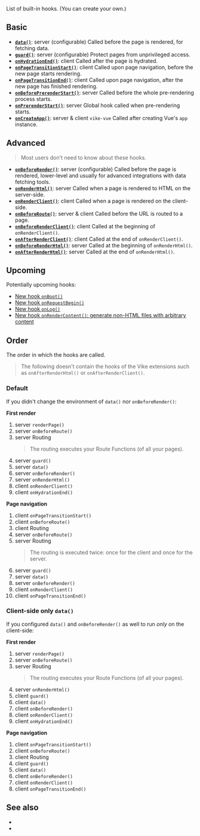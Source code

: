 
List of built-in hooks. (You can <Link href="/meta">create your own</Link>.)


## Basic

- [**`data()`**](/data): <TextEnv>server (configurable)</TextEnv> Called before the page is rendered, for fetching data.
- [**`guard()`**](/guard): <TextEnv>server (configurable)</TextEnv> Protect pages from unprivileged access.
- [**`onHydrationEnd()`**](/onHydrationEnd): <TextEnv>client</TextEnv> Called after the page is <Link href="/hydration">hydrated</Link>.
- [**`onPageTransitionStart()`**](/onPageTransitionStart): <TextEnv>client</TextEnv> Called upon page navigation, before the new page starts rendering.
- [**`onPageTransitionEnd()`**](/onPageTransitionEnd): <TextEnv>client</TextEnv> Called upon page navigation, after the new page has finished rendering.
- [**`onBeforePrerenderStart()`**](/onBeforePrerenderStart): <TextEnv>server</TextEnv> Called before the whole pre-rendering process starts.
- [**`onPrerenderStart()`**](/onPrerenderStart): <TextEnv>server</TextEnv> Global hook called when pre-rendering starts.
- [**`onCreateApp()`**](/onCreateApp): <TextEnv>server & client</TextEnv> `vike-vue` Called after creating Vue's `app` instance.


## Advanced

> Most users don't need to know about these hooks.

- [**`onBeforeRender()`**](/onBeforeRender): <TextEnv>server (configurable)</TextEnv> Called before the page is rendered, lower-level and usually for advanced integrations with data fetching tools.
- [**`onRenderHtml()`**](/onRenderHtml): <TextEnv>server</TextEnv> Called when a page is rendered to HTML on the server-side.
- [**`onRenderClient()`**](/onRenderClient): <TextEnv>client</TextEnv> Called when a page is rendered on the client-side.
- [**`onBeforeRoute()`**](/onBeforeRoute): <TextEnv>server & client</TextEnv> Called before the URL is routed to a page.
- [**`onBeforeRenderClient()`**](/onBeforeRenderClient): <TextEnv>client</TextEnv> Called at the beginning of <Link href="/onRenderClient">`onRenderClient()`</Link>.
- [**`onAfterRenderClient()`**](/onAfterRenderClient): <TextEnv>client</TextEnv> Called at the end of <Link href="/onRenderClient">`onRenderClient()`</Link>.
- [**`onBeforeRenderHtml()`**](/onBeforeRenderHtml): <TextEnv>server</TextEnv> Called at the beginning of <Link href="/onRenderHtml">`onRenderHtml()`</Link>.
- [**`onAfterRenderHtml()`**](/onAfterRenderHtml): <TextEnv>server</TextEnv> Called at the end of <Link href="/onRenderHtml">`onRenderHtml()`</Link>.



## Upcoming

Potentially upcoming hooks:
- [New hook `onBoot()`](https://github.com/vikejs/vike/issues/962)
- [New hook `onRequestBegin()`](https://github.com/vikejs/vike/issues/1613)
- [New hook `onLog()`](https://github.com/vikejs/vike/issues/1438)
- [New hook `onRenderContent()`: generate non-HTML files with arbitrary content](https://github.com/vikejs/vike/issues/1525)


## Order

The order in which the hooks are called.

> The following doesn't contain the hooks of the Vike extensions <UiFrameworkExtension name /> such as <Link href="/onAfterRenderHtml">`onAfterRenderHtml()`</Link> or <Link href="/onAfterRenderClient">`onAfterRenderClient()`</Link>.

### Default

If you didn't change the environment of `data()` nor `onBeforeRender()`:

**First render**

1. <TextEnv2>server</TextEnv2> <Link href="/renderPage">`renderPage()`</Link>
1. <TextEnv2>server</TextEnv2> <Link href="/onBeforeRoute">`onBeforeRoute()`</Link>
1. <TextEnv2>server</TextEnv2> <Link href="/routing">Routing</Link>
   > The routing executes your <Link href="/route-function">Route Functions</Link> (of all your pages).
1. <TextEnv2>server</TextEnv2> <Link href="/guard">`guard()`</Link>
1. <TextEnv2>server</TextEnv2> <Link href="/data">`data()`</Link>
1. <TextEnv2>server</TextEnv2> <Link href="/onBeforeRender">`onBeforeRender()`</Link>
1. <TextEnv2>server</TextEnv2> <Link href="/onRenderHtml">`onRenderHtml()`</Link>
1. <TextEnv2>client</TextEnv2> <Link href="/onRenderClient">`onRenderClient()`</Link>
1. <TextEnv2>client</TextEnv2> <Link href="/onHydrationEnd">`onHydrationEnd()`</Link>

**Page navigation**

1. <TextEnv2>client</TextEnv2> <Link href="/onPageTransitionStart">`onPageTransitionStart()`</Link>
1. <TextEnv2>client</TextEnv2> <Link href="/onBeforeRoute">`onBeforeRoute()`</Link>
1. <TextEnv2>client</TextEnv2> <Link href="/routing">Routing</Link>
1. <TextEnv2>server</TextEnv2> <Link href="/onBeforeRoute">`onBeforeRoute()`</Link>
1. <TextEnv2>server</TextEnv2> <Link href="/routing">Routing</Link>
   > The routing is executed twice: once for the client and once for the server.
1. <TextEnv2>server</TextEnv2> <Link href="/guard">`guard()`</Link>
1. <TextEnv2>server</TextEnv2> <Link href="/data">`data()`</Link>
1. <TextEnv2>server</TextEnv2> <Link href="/onBeforeRender">`onBeforeRender()`</Link>
1. <TextEnv2>client</TextEnv2> <Link href="/onRenderClient">`onRenderClient()`</Link>
1. <TextEnv2>client</TextEnv2> <Link href="/onPageTransitionEnd">`onPageTransitionEnd()`</Link>

### Client-side only `data()`

If you <Link href="/data#environment">configured `data()`</Link> and <Link href="/onBeforeRender#environment">`onBeforeRender()` as well</Link> to run *only* on the client-side:

**First render**

1. <TextEnv2>server</TextEnv2> <Link href="/renderPage">`renderPage()`</Link>
1. <TextEnv2>server</TextEnv2> <Link href="/onBeforeRoute">`onBeforeRoute()`</Link>
1. <TextEnv2>server</TextEnv2> <Link href="/routing">Routing</Link>
   > The routing executes your <Link href="/route-function">Route Functions</Link> (of all your pages).
1. <TextEnv2>server</TextEnv2> <Link href="/onRenderHtml">`onRenderHtml()`</Link>
1. <TextEnv2>client</TextEnv2> <Link href="/guard">`guard()`</Link>
1. <TextEnv2>client</TextEnv2> <Link href="/data">`data()`</Link>
1. <TextEnv2>client</TextEnv2> <Link href="/onBeforeRender">`onBeforeRender()`</Link>
1. <TextEnv2>client</TextEnv2> <Link href="/onRenderClient">`onRenderClient()`</Link>
1. <TextEnv2>client</TextEnv2> <Link href="/onHydrationEnd">`onHydrationEnd()`</Link>

**Page navigation**

1. <TextEnv2>client</TextEnv2> <Link href="/onPageTransitionStart">`onPageTransitionStart()`</Link>
1. <TextEnv2>client</TextEnv2> <Link href="/onBeforeRoute">`onBeforeRoute()`</Link>
1. <TextEnv2>client</TextEnv2> <Link href="/routing">Routing</Link>
1. <TextEnv2>client</TextEnv2> <Link href="/guard">`guard()`</Link>
1. <TextEnv2>client</TextEnv2> <Link href="/data">`data()`</Link>
1. <TextEnv2>client</TextEnv2> <Link href="/onBeforeRender">`onBeforeRender()`</Link>
1. <TextEnv2>client</TextEnv2> <Link href="/onRenderClient">`onRenderClient()`</Link>
1. <TextEnv2>client</TextEnv2> <Link href="/onPageTransitionEnd">`onPageTransitionEnd()`</Link>


## See also

 - <Link href="/settings" />
 - <Link href="/config" />
